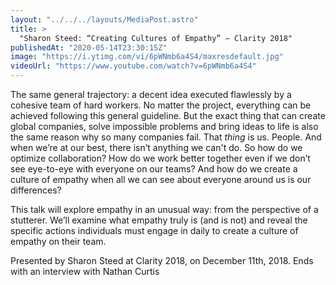 ```yaml
---
layout: "../../../layouts/MediaPost.astro"
title: >
  "Sharon Steed: “Creating Cultures of Empathy” — Clarity 2018"
publishedAt: "2020-05-14T23:30:15Z"
image: "https://i.ytimg.com/vi/6pWNmb6a4S4/maxresdefault.jpg"
videoUrl: "https://www.youtube.com/watch?v=6pWNmb6a4S4"
---
```


The same general trajectory: a decent idea executed flawlessly by a cohesive team of hard workers. No matter the project, everything can be achieved following this general guideline. But the exact thing that can create global companies, solve impossible problems and bring ideas to life is also the same reason why so many companies fail. That _thing_ is us. People. And when we’re at our best, there isn’t anything we can't do. So how do we optimize collaboration? How do we work better together even if we don’t see eye-to-eye with everyone on our teams? And how do we create a culture of empathy when all we can see about everyone around us is our differences?

This talk will explore empathy in an unusual way: from the perspective of a stutterer. We’ll examine what empathy truly is (and is not) and reveal the specific actions individuals must engage in daily to create a culture of empathy on their team.

Presented by Sharon Steed at Clarity 2018, on December 11th, 2018. Ends with an interview with Nathan Curtis
